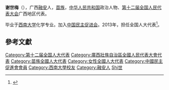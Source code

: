 '''谢世梅'''（{{bd|1972年||}}），广西[[融安|融安]]人，[[苗族|苗族]]，[[中华人民共和国|中华人民共和国]]政治人物、[[第十二届全国人民代表大会|第十二届全国人民代表大会]]广西地区代表。

毕业于[[西南大学|西南大学]]化学专业。加入[[中国民主促进会|中国民主促进会]]。2013年，担任全国人大代表<ref>{{cite news|title=全国人大代表信息-谢世梅|url=http://210.82.31.1:8084/delegate/viewDelegate.action?dbid=122005|accessdate=2013-04-05|newspaper=全国人大网|archive-url=https://web.archive.org/web/20160305235930/http://www.npc.gov.cn/delegate/viewDelegate.action?dbid=122005|archive-date=2016-03-05|dead-url=yes}}</ref>。

==參考文獻==
{{reflist}}
{{中国政治人物小作品}}
{{DEFAULTSORT:Xie謝}}
[[Category:第十二届全国人大代表|Category:第十二届全国人大代表]]
[[Category:廣西壯族自治區全國人民代表大會代表|Category:廣西壯族自治區全國人民代表大會代表]]
[[Category:苗族全國人大代表|Category:苗族全國人大代表]]
[[Category:女性全國人大代表|Category:女性全國人大代表]]
[[Category:中國民主促進會會員|Category:中國民主促進會會員]]
[[Category:西南大學校友|Category:西南大學校友]]
[[Category:融安人|Category:融安人]]
[[Category:謝姓|Shi世]]